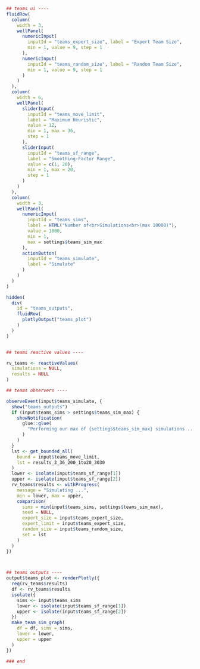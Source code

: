 ```r
## teams ui ----
fluidRow(
  column(
    width = 3,
    wellPanel(
      numericInput(
        inputId = "teams_expert_size", label = "Expert Team Size",
        min = 1, value = 9, step = 1
      ),
      numericInput(
        inputId = "teams_random_size", label = "Random Team Size",
        min = 1, value = 9, step = 1
      )
    )
  ),
  column(
    width = 6,
    wellPanel(
      sliderInput(
        inputId = "teams_move_limit",
        label = "Maximum Heuristic",
        value = 12,
        min = 1, max = 36,
        step = 1
      ),
      sliderInput(
        inputId = "teams_sf_range",
        label = "Smoothing-Factor Range",
        value = c(1, 20),
        min = 1, max = 20,
        step = 1
      )
    )
  ),
  column(
    width = 3,
    wellPanel(
      numericInput(
        inputId = "teams_sims",
        label = HTML("Number of<br>Simulations<br>(max 10000)"),
        value = 1000,
        min = 1,
        max = settings$teams_sim_max
      ),
      actionButton(
        inputId = "teams_simulate",
        label = "Simulate"
      )
    )
  )
)

hidden(
  div(
    id = "teams_outputs",
    fluidRow(
      plotlyOutput("teams_plot")
    )
  )
)


## teams reactive values ----

rv_teams <- reactiveValues(
  simulations = NULL,
  results = NULL
)

## teams observers ----

observeEvent(input$teams_simulate, {
  show("teams_outputs")
  if (input$teams_sims > settings$teams_sim_max) {
    showNotification(
      glue::glue(
        "Performing our max of {settings$teams_sim_max} simulations ..."
      )
    )
  }
  lst <- get_bounded_all(
    bound = input$teams_move_limit,
    lst = results_3_36_200_1to20_3030
  )
  lower <- isolate(input$teams_sf_range[1])
  upper <- isolate(input$teams_sf_range[2])
  rv_teams$results <- withProgress(
    message = "Simulating ...",
    min = lower, max = upper,
    comparison(
      sims = min(input$teams_sims, settings$teams_sim_max),
      seed = NULL,
      expert_size = input$teams_expert_size,
      expert_limit = input$teams_expert_size,
      random_size = input$teams_random_size,
      set = lst
    )
  )
})



## teams outputs ----
output$teams_plot <- renderPlotly({
  req(rv_teams$results)
  df <- rv_teams$results
  isolate({
    sims <- input$teams_sims
    lower <- isolate(input$teams_sf_range[1])
    upper <- isolate(input$teams_sf_range[2])
  })
  make_team_sim_graph(
    df = df, sims = sims,
    lower = lower,
    upper = upper
  )
})

### end
```

